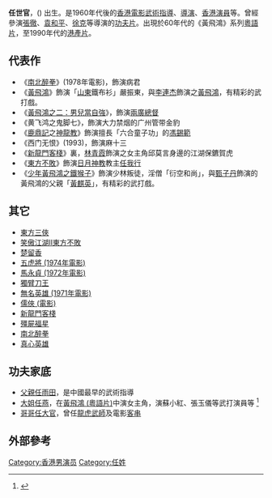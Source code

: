 '''任世官'''，({{bd|1947年|}}) 出生。是1960年代後的[[香港電影|香港電影]][[武術指導|武術指導]]、[[導演|導演]]、[[香港演員|香港演員]]等。曾經參演[[張徹|張徹]]、[[袁和平|袁和平]]、[[徐克|徐克]]等導演的[[功夫片|功夫片]]。出現於60年代的《黃飛鴻》系列[[粵語片|粵語片]]，至1990年代的[[港產片|港產片]]。

==代表作==
*《[[南北醉拳|南北醉拳]]》(1978年電影)，飾演病君
*《[[黃飛鴻_(1991年電影)|黃飛鴻]]》飾演「[[山東|山東]]鐵布衫」嚴振東，與[[李連杰|李連杰]]飾演之[[黃飛鴻|黃飛鴻]]，有精彩的武打戲。
*《[[黃飛鴻之二：男兒當自強|黃飛鴻之二：男兒當自強]]》，飾演[[兩廣總督|兩廣總督]]
*《黄飞鸿之鬼脚七》，飾演大力禁烟的广州管带金豹
*《[[鹿鼎記|鹿鼎記]]之[[神龍教|神龍教]]》飾演擅長「六合童子功」的[[馮錫範|馮錫範]]
*《西门无恨》(1993)，飾演麻十三
*《[[新龍門客棧|新龍門客棧]]》裏，[[林青霞|林青霞]]飾演之女主角邱莫言身邊的江湖保鑣賀虎
*《[[東方不敗|東方不敗]]》飾演[[日月神教|日月神教]]教主[[任我行|任我行]]
*《[[少年黃飛鴻之鐵猴子|少年黃飛鴻之鐵猴子]]》飾演少林叛徒，淫僧「衍空和尚」，與[[甄子丹|甄子丹]]飾演的黃飛鴻的父親「[[黃麒英|黃麒英]]」，有精彩的武打戲。

== 其它 ==
* [[東方三俠|東方三俠]]
* [[笑傲江湖II東方不敗|笑傲江湖II東方不敗]]
* [[楚留香|楚留香]]
* [[五虎將_(1974年電影)|五虎將 (1974年電影)]]
* [[馬永貞_(1972年電影)|馬永貞 (1972年電影)]]
* [[獨臂刀王|獨臂刀王]]
* [[無名英雄_(1971年電影)|無名英雄 (1971年電影)]]
* [[儒俠_(電影)|儒俠 (電影)]]
* [[新龍門客棧|新龍門客棧]]
* [[殭屍福星|殭屍福星]]
* [[南北醉拳|南北醉拳]]
* [[真心英雄_(電影)|真心英雄]]

== 功夫家底 ==
* [[父親|父親]][[任雨田|任雨田]]，是中國最早的武術指導
* [[大姐|大姐]][[任燕|任燕]]，在[[黃飛鴻_(粵語片)|黃飛鴻 (粵語片)]]中演女主角，演蘇小紅、張玉儀等武打演員等 <ref>{{Cite web |url=http://yule.sohu.com/20080403/n256087755.shtml |title=存档副本 |accessdate=2011-11-21 |archive-date=2020-12-04 |archive-url=https://web.archive.org/web/20201204173720/https://yule.sohu.com/20080403/n256087755.shtml |dead-url=no }}</ref>
* [[哥哥|哥哥]][[任大官|任大官]]，曾任[[龍虎武師|龍虎武師]]及電影[[客串|客串]]

== 外部參考 ==
{{reflist}}

[[Category:香港男演员|Category:香港男演员]]
[[Category:任姓|Category:任姓]]